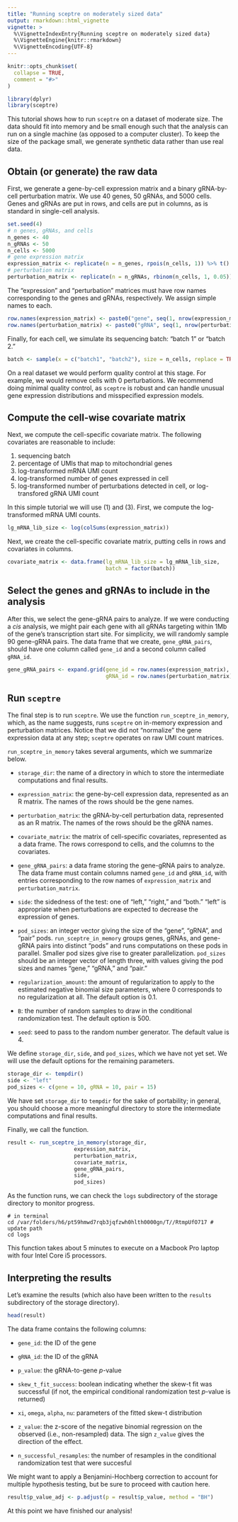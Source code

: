 ```yaml
---
title: "Running sceptre on moderately sized data"
output: rmarkdown::html_vignette
vignette: >
  %\VignetteIndexEntry{Running sceptre on moderately sized data}
  %\VignetteEngine{knitr::rmarkdown}
  %\VignetteEncoding{UTF-8}
---
```


```r
knitr::opts_chunk$set(
  collapse = TRUE,
  comment = "#>"
)
```

```r
library(dplyr)
library(sceptre)
```

This tutorial shows how to run `sceptre` on a dataset of moderate size. The data should fit into memory and be small enough such that the analysis can run on a single machine (as opposed to a computer cluster). To keep the size of the package small, we generate synthetic data rather than use real data.

## Obtain (or generate) the raw data

First, we generate a gene-by-cell expression matrix and a binary gRNA-by-cell perturbation matrix. We use 40 genes, 50 gRNAs, and 5000 cells. Genes and gRNAs are put in rows, and cells are put in columns, as is standard in single-cell analysis.

```r
set.seed(4)
# n genes, gRNAs, and cells
n_genes <- 40
n_gRNAs <- 50
n_cells <- 5000
# gene expression matrix 
expression_matrix <- replicate(n = n_genes, rpois(n_cells, 1)) %>% t()
# perturbation matrix
perturbation_matrix <- replicate(n = n_gRNAs, rbinom(n_cells, 1, 0.05)) %>% t()
```

The "expression" and "perturbation" matrices must have row names corresponding to the genes and gRNAs, respectively. We assign simple names to each.

```r
row.names(expression_matrix) <- paste0("gene", seq(1, nrow(expression_matrix)))
row.names(perturbation_matrix) <- paste0("gRNA", seq(1, nrow(perturbation_matrix)))
```

Finally, for each cell, we simulate its sequencing batch: "batch 1" or "batch 2."

```r
batch <- sample(x = c("batch1", "batch2"), size = n_cells, replace = TRUE, prob = c(0.5, 0.5))
```

On a real dataset we would perform quality control at this stage. For example, we would remove cells with 0 perturbations. We recommend doing minimal quality control, as `sceptre` is robust and can handle unusual gene expression distributions and misspecified expression models.

## Compute the cell-wise covariate matrix

Next, we compute the cell-specific covariate matrix. The following covariates are reasonable to include:

1. sequencing batch
2. percentage of UMIs that map to mitochondrial genes
3. log-transformed mRNA UMI count
4. log-transformed number of genes expressed in cell
5. log-transformed number of perturbations detected in cell, or log-transfored gRNA UMI count

In this simple tutorial we will use (1) and (3). First, we compute the log-transformed mRNA UMI counts.

```r
lg_mRNA_lib_size <- log(colSums(expression_matrix))
```

Next, we create the cell-specific covariate matrix, putting cells in rows and covariates in columns.

```r
covariate_matrix <- data.frame(lg_mRNA_lib_size = lg_mRNA_lib_size,
                               batch = factor(batch))
```

## Select the genes and gRNAs to include in the analysis

After this, we select the gene-gRNA pairs to analyze. If we were conducting a *cis* analysis, we might pair each gene with all gRNAs targeting within 1Mb of the gene's transcription start site. For simplicity, we will randomly sample 90 gene-gRNA pairs. The data frame that we create, `gene_gRNA_pairs`, should have one column called `gene_id` and a second column called `gRNA_id`.

```r
gene_gRNA_pairs <- expand.grid(gene_id = row.names(expression_matrix),
                               gRNA_id = row.names(perturbation_matrix)) %>% slice_sample(n = 90)
```

## Run `sceptre`

The final step is to run `sceptre`. We use the function `run_sceptre_in_memory`, which, as the name suggests, runs `sceptre` on in-memory expression and perturbation matrices. Notice that we did not "normalize" the gene expression data at any step; `sceptre` operates on raw UMI count matrices.

`run_sceptre_in_memory` takes several arguments, which we summarize below.

- `storage_dir`: the name of a directory in which to store the intermediate computations and final results.

- `expression_matrix`: the gene-by-cell expression data, represented as an R matrix. The names of the rows should be the gene names.

- `perturbation_matrix`: the gRNA-by-cell perturbation data, represented as an R matrix. The names of the rows should be the gRNA names.

- `covariate_matrix`: the matrix of cell-specific covariates, represented as a data frame. The rows correspond to cells, and the columns to the covariates.

- `gene_gRNA_pairs`: a data frame storing the gene-gRNA pairs to analyze. The data frame must contain columns named `gene_id` and `gRNA_id`, with entries corresponding to the row names of `expression_matrix` and `perturbation_matrix`.

- `side`: the sidedness of the test: one of "left," "right," and "both." "left" is appropriate when perturbations are expected to decrease the expression of genes.

- `pod_sizes`: an integer vector giving the size of the "gene", "gRNA", and "pair" pods. `run_sceptre_in_memory` groups genes, gRNAs, and gene-gRNA pairs into distinct "pods" and runs computations on these pods in parallel. Smaller pod sizes give rise to greater parallelization. `pod_sizes` should be an integer vector of length three, with values giving the pod sizes and names "gene," "gRNA," and "pair."

- `regularization_amount`: the amount of regularization to apply to the estimated negative binomial size parameters, where 0 corresponds to no regularization at all. The default option is 0.1.

- `B`: the number of random samples to draw in the conditional randomization test. The default option is 500.

- `seed`: seed to pass to the random number generator. The default value is 4.

We define `storage_dir`, `side`, and `pod_sizes`, which we have not yet set. We will use the default options for the remaining parameters.

```r
storage_dir <- tempdir()
side <- "left"
pod_sizes <- c(gene = 10, gRNA = 10, pair = 15)
```

We have set `storage_dir` to `tempdir` for the sake of portability; in general, you should choose a more meaningful directory to store the intermediate computations and final results.

Finally, we call the function.

```r
result <- run_sceptre_in_memory(storage_dir,
                     expression_matrix,
                     perturbation_matrix,
                     covariate_matrix,
                     gene_gRNA_pairs,
                     side,
                     pod_sizes)
```

As the function runs, we can check the `logs` subdirectory of the storage directory to monitor progress.

```
# in terminal
cd /var/folders/h6/pt59hmwd7rqb3jqfzwh0hlth0000gn/T//RtmpUfO717 # update path
cd logs
```

This function takes about 5 minutes to execute on a Macbook Pro laptop with four Intel Core i5 processors.

## Interpreting the results

Let's examine the results (which also have been written to the `results` subdirectory of the storage directory).

```r
head(result)
```

The data frame contains the following columns:

- `gene_id`: the ID of the gene

- `gRNA_id`: the ID of the gRNA

- `p_value`: the gRNA-to-gene *p*-value

- `skew_t_fit_success`: boolean indicating whether the skew-t fit was successful (if not, the empirical conditional randomization test *p*-value is returned)

- `xi`, `omega`, `alpha`, `nu`: parameters of the fitted skew-t distribution

- `z_value`: the z-score of the negative binomial regression on the observed (i.e., non-resampled) data. The sign `z_value` gives the direction of the effect.

- `n_successful_resamples`: the number of resamples in the conditional randomization test that were succesful

We might want to apply a Benjamini-Hochberg correction to account for multiple hypothesis testing, but be sure to proceed with caution here.

```r
result$p_value_adj <- p.adjust(p = result$p_value, method = "BH")
```

At this point we have finished our analysis!
